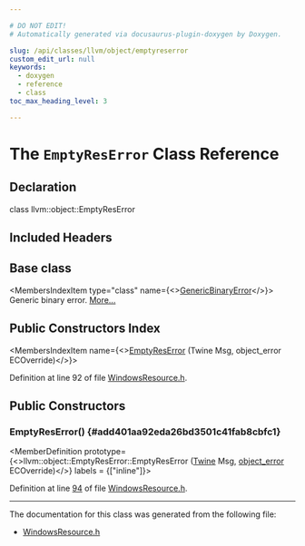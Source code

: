 ```yaml
---

# DO NOT EDIT!
# Automatically generated via docusaurus-plugin-doxygen by Doxygen.

slug: /api/classes/llvm/object/emptyreserror
custom_edit_url: null
keywords:
  - doxygen
  - reference
  - class
toc_max_heading_level: 3

---
```





# The `EmptyResError` Class Reference

<DoxygenPage pluginConfig={pluginConfig}>



## Declaration

<CodeBlock>class llvm::object::EmptyResError</CodeBlock>

## Included Headers

<IncludesList>
<IncludesListItem
  filePath="llvm/Object/WindowsResource.h"
  permalink="/docs/api/files/include/include/llvm/include/llvm/object/windowsresource-h"
  isLocal="true" />
</IncludesList>

## Base class

<MembersIndex>

<MembersIndexItem
  type="class"
  name={<><a href="/docs/api/classes/llvm/object/genericbinaryerror">GenericBinaryError</a></>}>
Generic binary error. <a href="/docs/api/classes/llvm/object/genericbinaryerror/#details">More...</a>
</MembersIndexItem>

</MembersIndex>

## Public Constructors Index

<MembersIndex>

<MembersIndexItem
  name={<><a href="#add401aa92eda26bd3501c41fab8cbfc1">EmptyResError</a> (Twine Msg, object&#95;error ECOverride)</>}>
</MembersIndexItem>

</MembersIndex>


Definition at line 92 of file <a href="/docs/api/files/include/include/llvm/include/llvm/object/windowsresource-h">WindowsResource.h</a>.

<SectionDefinition>

## Public Constructors

### EmptyResError() {#add401aa92eda26bd3501c41fab8cbfc1}

<MemberDefinition
  prototype={<>llvm::object::EmptyResError::EmptyResError (<a href="/docs/api/classes/llvm/twine">Twine</a> Msg, <a href="/docs/api/namespaces/llvm/object/#a6f5880f200b9731436d9ea163568ee20">object&#95;error</a> ECOverride)</>}
  labels = {["inline"]}>

Definition at line <a href="/docs/api/files/include/include/llvm/include/llvm/object/windowsresource-h/#l00094">94</a> of file <a href="/docs/api/files/include/include/llvm/include/llvm/object/windowsresource-h">WindowsResource.h</a>.
</MemberDefinition>

</SectionDefinition>

<hr/>

The documentation for this class was generated from the following file:

<ul>
<li><a href="/docs/api/files/include/include/llvm/include/llvm/object/windowsresource-h">WindowsResource.h</a></li>
</ul>

</DoxygenPage>
